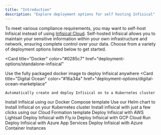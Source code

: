 ```yaml
---
title: "Introduction"
description: "Explore deployment options for self hosting Infisical"
---
```


To meet various compliance requirements, you may want to self-host Infisical instead of using [Infisical Cloud](https://app.infisical.com/).
Self-hosted Infisical allows you to maintain your sensitive information within your own infrastructure and network, ensuring complete control over your data.
Choose from a variety of deployment options listed below to get started.

<Card
  title="Docker"
  color="#0285c7"
  href="deployment-options/standalone-infisical"
>
  Use the fully packaged docker image to deploy Infisical anywhere
</Card>
<CardGroup cols={2}>
  <Card
    title="Digital Ocean"
    color="#16a34a"
    href="deployment-options/digital-ocean-marketplace"
  >
    Automatically create and deploy Infisical on to a Kubernetes cluster
  </Card>
  <Card
    title="Docker Compose"
    color="#0285c7"
    href="deployment-options/docker-compose"
  >
    Install Infisical using our Docker Compose template
  </Card>
  <Card
    title="Kubernetes"
    color="#ea5a0c"
    href="deployment-options/kubernetes-helm"
  >
  Use our Helm chart to Install Infisical on your Kubernetes cluster
  </Card>
  <Card 
    title="AWS EC2" 
    color="#0285c7" 
    href="deployment-options/aws-ec2"
  >
    Install infisical with just a few clicks using our Cloud Formation template
  </Card>
  <Card 
    title="AWS Lightsail" 
    color="#0285c7" 
    href="deployment-options/aws-lightsail"
  >
    Deploy Infisical with AWS Lightsail
  </Card>
  <Card
    title="Fly.io"
    color="#ea5a0c"
    href="deployment-options/fly.io"
  >
    Deploy Infisical with Fly.io
  </Card>
  <Card
    title="GCP Cloud Run"
    color="#ea5a0c"
    href="deployment-options/gcp-cloud-run"
  >
    Deploy Infisical with GCP Cloud Run
  </Card>
  <Card
    title="Azure App Services"
    color="#ea5a0c"
    href="deployment-options/azure-app-services"
  >
    Deploy Infisical with Azure App Services
  </Card>
  <Card
    title="Azure Container Instances"
    color="#ea5a0c"
    href="deployment-options/azure-container-instances"
  >
    Deploy Infisical with Azure Container Instances
  </Card>
</CardGroup>

